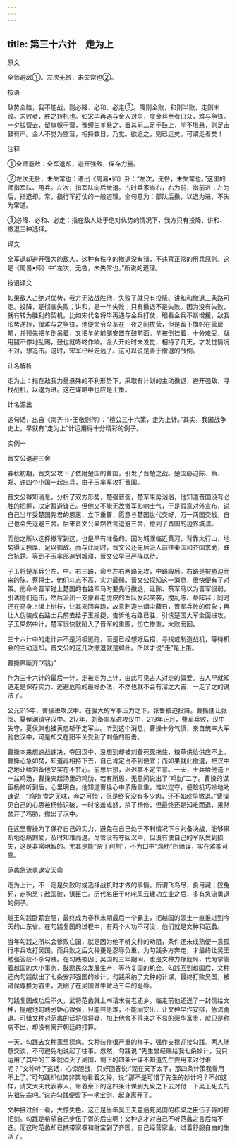 ```yaml
---
---
---
```

title: 第三十六计　走为上
---




原文

全师避敌①。左次无咎，未失常也②。

按语

敌势全胜，我不能战，则必降、必和、必走③。降则全败，和则半败，走则未败。未败者，胜之转机也。如宋毕再遇与金人对垒，度金兵至者日众，难与争锋。一夕拔营去，留旗帜于营，豫缚生羊悬之，置其前二足于鼓上，羊不堪悬，则足击鼓有声。金人不觉为空营，相持数日，乃觉。欲追之，则已远矣。可谓走者矣！

注释

①全师避敌：全军退却，避开强敌，保存力量。

②左次无咎，未失常也：语出《周易•师》卦：“左次，无咎，未失常也。”这里的师指军队、用兵。左次，指军队向后撤退。古时兵家尚右，右为前，指前进；左为后，指退却。常，指行军打仗的一般道理。全句意为：部队后撤，以退为进，不失为常道。

③必降、必和、必走：指在敌人处于绝对优势的情况下，我方只有投降、讲和、撤退三种选择。

译文

全军退却避开强大的敌人，这种有秩序的撤退没有错，不违背正常的用兵原则。这是《周易•师》中“左次，无咎，未失常也。”所说的道理。

按语译文

如果敌人占绝对优势，我方无法战胜他，失败了就只有投降、讲和和撤退三条路可走。投降，是彻底失败；讲和，是一半失败；只有撤退不是失败。因为没有失败，就有转为胜利的契机。比如宋代名将毕再遇与金兵打仗，眼看金兵不断增援，敌我形势逆转，很难与之争锋，他便命令全军在一夜之间拔营，但是留下旗帜在营房前，并预先把羊倒吊着，又把羊的前腿安置在鼓前面。羊被倒挂着，十分难受，就用腿不停地乱踢，鼓也就咚咚作响。金人开始时未发觉，相持了几天，才发觉情况不对，想追击。这时，宋军已经走远了。这可以说是善于撤退的战例。

计名解析

走为上：指在敌我力量悬殊的不利形势下，采取有计划的主动撤退，避开强敌，寻找战机，以退为进。这在谋略中也应是上策。

计名源出

这句话，出自《南齐书•王敬则传》：“檀公三十六策，走为上计。”其实，我国战争史上，早就有“走为上”计运用得十分精彩的例子。

实例一

晋文公退避三舍

春秋初期，晋文公攻下了依附楚国的曹国，引发了晋楚之战。楚国胁迫陈、蔡、郑、许四个小国一起出兵，由子玉率军攻打晋国。

晋文公得知消息，分析了双方形势，楚强晋弱，楚军来势汹汹，他知道晋国没有必胜的把握，决定暂避锋芒。但他又不能无故撤军影响士气，于是假意对外宣布，说自己当年受楚国先君的恩惠，立下重誓，愿意与楚国世代交好，万一两国交战，自己也会先退避三舍。后来晋文公果然依言退避三舍，撤到了晋国的边界城濮。

而他之所以选择撤军到这，也是早有准备的。因为城濮临近黄河，背靠太行山，地势得天独厚、足以御敌。而与此同时，晋文公还先后派人前往秦国和齐国求助，联合抗楚。等到子玉率部追到城濮，晋文公早已严阵以待。

子玉将楚军兵分左、中、右三路，命令左右两路先攻，中路殿后。右路是被胁迫而来的陈、蔡将士，他们斗志不高，实力最弱。晋文公探知这一消息，很快便有了对策。他命令晋军碰上楚国的右路军马时要先行撤退，让陈、蔡军马以为晋军很弱，引诱他们追击，然后派出一支蒙着老虎皮的军队发起突袭，搅乱陈、蔡阵容；同时还在马身上绑上树枝，让其来回奔跑，故意制造出烟尘蔽日，晋军兵败的假象；再让人伪装成右路士兵前去给子玉报捷，告诉他右路已胜，引诱楚国大军全面进攻。子玉果然中计，楚军很快就陷入了晋军的重围，伤亡惨重，大败而回。

三十六计中的走计并不是消极逃跑，而是已经想好后招，寻找或制造战机，等待机会的主动退却。晋文公的这几次撤退就是如此。所以才说“走”是上策。

曹操果断弃“鸡肋”

作为三十六计的最后一计，走被定为上计，由此可见古人对走的偏爱。古人早就知道走是保存实力、逃避危险的最好办法，不然也就不会有溜之大吉、一走了之的说法了。

公元215年，曹操进攻汉中。在强大的军事压力之下，张鲁被迫投降。曹操便让张郃、夏侯渊镇守汉中。217年，刘备率军进攻汉中，219年正月，曹军兵败，汉中失守，夏侯渊也被黄忠斩于定军山。听到这个消息，曹操十分气愤，亲自统率大军驰救汉中，可是却又在阳平关受到了刘备的阻击。

曹操本来想速战速决，夺回汉中，没想到却被刘备死死拖住，粮草供给供应不上。曹操心急如焚，知道再相持下去，自己肯定占不到便宜；而如果就此撤退，把汉中之地让给刘备他又实在不甘心。前思后想，迟迟拿不定主意。一天，士兵给他送上一盆鸡汤，曹操夹起汤里的鸡肋，若有所思，无意间说出了“鸡肋”二字。曹操的谋臣杨修听到后，心里明白，他知道曹操心中矛盾重重，难以定夺，便趁机巧妙地劝谏说：“鸡肋‘食之无味，弃之可惜’，但是终究没有多少肉，还不如趁早撤退。”曹操见自己的心思被杨修识破，一时恼羞成怒，杀了杨修，但最终还是知难而退，果然舍弃了鸡肋，撤出了汉中。

在这里曹操为了保存自己的实力，避免在自己处于不利情况下与刘备决战，能够果断地忍痛割爱，及时知难而退。尽管没有夺回汉中，但没有使自己的军队受到损失，这是非常明智的。尤其是能“杂于利割”，不为口中“鸡肋”所贻误，实在难能可贵。

范蠡急流勇退安天命

走为上计，不一定是失败时或选择战机时才做的事情。所谓飞鸟尽，良弓藏；狡兔死，走狗烹；敌国破，谋臣亡。历代名臣于叱咤风云建功立业之后，多有急流勇退的例子。

越王勾践卧薪尝胆，最终成为春秋末期最后一个霸主，把越国的领土一直推进到今天的山东省。在勾践复国的过程中，有两个人功不可没，他们就是文种和范蠡。

当年勾践之所以会惨败亡国，就是因为他不听文种的劝阻，条件还未成熟便一意孤行率兵攻打吴国。而兵败之后文种更是忍辱负重，为勾践多方奔走，才最终让吴王勉强答应不杀勾践。在勾践被囚于吴国的三年期间，也是文种力撑危局，代为掌管着越国的大小事务，鼓励民众发展生产，等待复国的机会。勾践回到越国后，文种还向勾践献出了七条安邦强国的妙计。勾践采纳了文种的计谋，最终打败吴国，被诸侯尊推为霸主，洗刷了在吴国做牛做马三年的耻辱。

勾践复国成功后不久，武将范蠡就上书请求告老还乡。临走前他还送了一封信给文种，提醒他勾践忌妒心很强，只能共患难，不能同安乐，让文种早作安排，急流勇退。可惜文种对范蠡的话将信将疑，加上他舍不得来之不易的荣华富贵，就只是称病不出，却没有离开朝廷的打算。

一天，勾践去文种家里探病。文种装作很严重的样子，强作支撑迎接勾践。两人随意交谈，不可避免地说起了往事。忽然，勾践说:“先生曾经赐给我七条妙计，我只运用了其中的三条就消灭了吴国，剩下的四条计谋不知道先生要用来对付谁呢？”文种听了这话，心惊胆战，只好回答说:“现在天下太平，那四条计策我看用不上了。”可勾践却似笑非笑地看着文种，说:“那不是可惜了先生的妙计吗？不如这样，请文大夫代表寡人，带着余下的这四条计谋到九泉之下去对付一下吴王死去的先祖先宗吧。”说完勾践便留下一柄宝剑，起身离开了。

文种接过剑一看，大惊失色。这正是当年吴王夫差逼死吴国的栋梁之臣伍子胥的那把剑。勾践是希望自己步伍子胥的后尘啊！文种这才对自己不听范蠡之言后悔不迭。而这时范蠡却已携带家眷和财宝到了齐国，自己经营家业，过着舒服自由的生活了。
